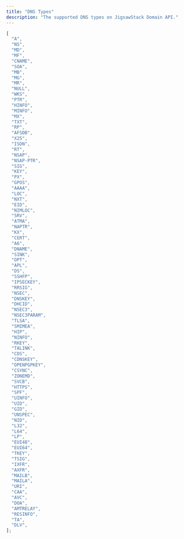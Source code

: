 ```yaml
---
title: "DNS Types"
description: "The supported DNS types on JigsawStack Domain API."
---
```


```javascript
[
  "A",
  "NS",
  "MD",
  "MF",
  "CNAME",
  "SOA",
  "MB",
  "MG",
  "MR",
  "NULL",
  "WKS",
  "PTR",
  "HINFO",
  "MINFO",
  "MX",
  "TXT",
  "RP",
  "AFSDB",
  "X25",
  "ISDN",
  "RT",
  "NSAP",
  "NSAP-PTR",
  "SIG",
  "KEY",
  "PX",
  "GPOS",
  "AAAA",
  "LOC",
  "NXT",
  "EID",
  "NIMLOC",
  "SRV",
  "ATMA",
  "NAPTR",
  "KX",
  "CERT",
  "A6",
  "DNAME",
  "SINK",
  "OPT",
  "APL",
  "DS",
  "SSHFP",
  "IPSECKEY",
  "RRSIG",
  "NSEC",
  "DNSKEY",
  "DHCID",
  "NSEC3",
  "NSEC3PARAM",
  "TLSA",
  "SMIMEA",
  "HIP",
  "NINFO",
  "RKEY",
  "TALINK",
  "CDS",
  "CDNSKEY",
  "OPENPGPKEY",
  "CSYNC",
  "ZONEMD",
  "SVCB",
  "HTTPS",
  "SPF",
  "UINFO",
  "UID",
  "GID",
  "UNSPEC",
  "NID",
  "L32",
  "L64",
  "LP",
  "EUI48",
  "EUI64",
  "TKEY",
  "TSIG",
  "IXFR",
  "AXFR",
  "MAILB",
  "MAILA",
  "URI",
  "CAA",
  "AVC",
  "DOA",
  "AMTRELAY",
  "RESINFO",
  "TA",
  "DLV",
];
```
